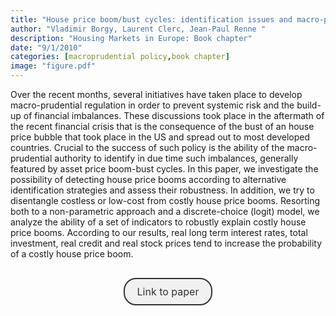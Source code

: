 ```yaml
---
title: "House price boom/bust cycles: identification issues and macro-prudential implications"
author: "Vladimir Borgy, Laurent Clerc, Jean-Paul Renne "
description: "Housing Markets in Europe: Book chapter"
date: "9/1/2010"
categories: [macroprudential policy,book chapter]
image: "figure.pdf"
---
```


<!-- description: "Affine Term Structure Model that provides non-negative yields and is able to accommodate a short-term rate that stays at the zero lower bound (ZLB) for extended periods of time." -->

<!-- subtitle: -->

<!-- image: "figure.jpeg" -->


Over the recent months, several initiatives have taken place to develop macro-prudential regulation in order to prevent systemic risk and the build-up of financial imbalances. These discussions took place in the aftermath of the recent financial crisis that is the consequence of the bust of an house price bubble that took place in the US and spread out to most developed countries. Crucial to the success of such policy is the ability of the macro-prudential authority to identify in due time such imbalances, generally featured by asset price boom-bust cycles. In this paper, we investigate the possibility of detecting house price booms according to alternative identification strategies and assess their robustness. In addition, we try to disentangle costless or low-cost from costly house price booms. Resorting both to a non-parametric approach and a discrete-choice (logit) model, we analyze the ability of a set of indicators to robustly explain costly house price booms. According to our results, real long term interest rates, total investment, real credit and real stock prices tend to increase the probability of a costly house price boom.



```{=html}
<div  style="margin: 30px; text-align: center;">
<a class="btn btn-primary" href="https://link.springer.com/chapter/10.1007/978-3-642-15340-2_16" role="button" target="_blank" style="            display: inline-block;
            padding: 10px 20px;
            border: 2px solid #333;
            border-radius: 20px;
            background-color: #f1f1f1;
            text-decoration: none;
            color: #333;
            margin: 0 10px;
            font-size: 16px;">Link to paper</a>
</div>
```


<!-- In order to have bibtex in place of R code, add in front matter: -->
<!-- format: -->
<!--   html: -->
<!--     code-fold: true -->
<!--     code-summary: "Bibtex" -->

<!-- ```{r essai, eval=FALSE} -->
<!-- article = { -->
<!--   author = {JPR}, -->
<!--   year=2010 -->
<!-- } -->
<!-- ``` -->
